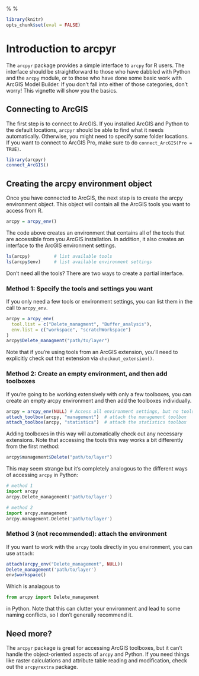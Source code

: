   %\VignetteIndexEntry{Introduction}
  %\VignetteEngine{knitr}

```{r include = FALSE}
library(knitr)
opts_chunk$set(eval = FALSE)
```

# Introduction to arcpyr

The `arcpyr` package provides a simple interface to `arcpy` for R 
users. The interface should be straightforward to those who have
dabbled with Python and the `arcpy` module, or to those who have
done some basic work with ArcGIS Model Builder. If you don't fall
into either of those categories, don't worry! This vignette will 
show you the basics.

## Connecting to ArcGIS

The first step is to connect to ArcGIS. If you installed ArcGIS and 
Python to the default locations, `arcpyr` should be able to find what
it needs automatically. Otherwise, you might need to specify some 
folder locations. If you want to connect to ArcGIS Pro, make sure to
do `connect_ArcGIS(Pro = TRUE)`.

```{r}
library(arcpyr)
connect_ArcGIS()
```

## Creating the arcpy environment object

Once you have connected to ArcGIS, the next step is to create the arcpy
environment object. This object will contain all the ArcGIS tools you
want to access from R.

```{r}
arcpy = arcpy_env()
```

The code above creates an environment that contains all of the tools that are
accessible from you ArcGIS installation. In addition, it also creates an 
interface to the ArcGIS environment settings.

```{r}
ls(arcpy)         # list available tools
ls(arcpy$env)     # list available environment settings
```

Don't need all the tools? There are two ways to create a partial 
interface.

### Method 1: Specify the tools and settings you want

If you only need a few tools or environment settings, you can list them
in the call to `arcpy_env`.

```{r}
arcpy = arcpy_env(
  tool.list = c("Delete_managment", "Buffer_analysis"),
  env.list = c("workspace", "scratchWorkspace")
)
arcpy$Delete_managment("path/to/layer")
```

Note that if you're using tools from an ArcGIS extension, you'll need
to explicitly check out that extension via `checkout_extension()`.

### Method 2: Create an empty environment, and then add toolboxes

If you're going to be working extensively with only a few toolboxes,
you can create an empty arcpy environment and then add the toolboxes
individually.

```{r}
arcpy = arcpy_env(NULL) # Access all environment settings, but no tools
attach_toolbox(arcpy, "management")  # attach the management toolbox
attach_toolbox(arcpy, "statistics")  # attach the statistics toolbox
```

Adding toolboxes in this way will automatically check out any necessary 
extensions. Note that accessing the tools this way works a bit 
differently from the first method:

```{r}
arcpy$management$Delete("path/to/layer")
```

This may seem strange but it's completely analogous to the different 
ways of accessing `arcpy` in Python:

```{python}
# method 1
import arcpy
arcpy.Delete_management('path/to/layer')

# method 2
import arcpy.management
arcpy.management.Delete('path/to/layer')
```

### Method 3 (not recommended): attach the environment

If you want to work with the `arcpy` tools directly in you environment,
you can use `attach`:

```{r}
attach(arcpy_env("Delete_management", NULL))
Delete_management('path/to/layer')
env$workspace()
```

Which is analagous to 

```{python}
from arcpy import Delete_management
```

in Python. Note that this can clutter your environment and lead to some naming 
conflicts, so I don't generally recommend it.

## Need more?

The `arcpyr` package is great for accessing ArcGIS toolboxes, but it 
can't handle the object-oriented aspects of `arcpy` and Python. If you
need things like raster calculations and attribute table reading and 
modification, check out the `arcpyrextra` package. 